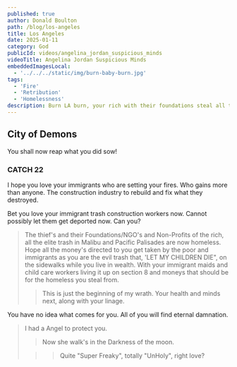 ```yaml
---
published: true
author: Donald Boulton
path: /blog/los-angeles
title: Los Angeles
date: 2025-01-11
category: God
publicId: videos/angelina_jordan_suspicious_minds
videoTitle: Angelina Jordan Suspicious Minds
embeddedImagesLocal:
  - '../../../static/img/burn-baby-burn.jpg'
tags:
  - 'Fire'
  - 'Retribution'
  - 'Homelessness'
description: Burn LA burn, your rich with their foundations steal all the poor and HOMELESS Money. Retribution.
---
```



<GatsbyImage alt="Burn Baby Burn" image={getImage(props.localImages[0])} />

## City of Demons

You shall now reap what you did sow!

### CATCH 22

I hope you love your immigrants who are setting your fires. Who gains more than anyone. The construction industry to rebuild and fix what they destroyed. 

Bet you love your immigrant trash construction workers now. Cannot possibly let them get deported now. Can you?

> The thief's and their Foundations/NGO's and Non-Profits of the rich, all the elite trash in Malibu and Pacific Palisades are now homeless. Hope all the money's directed to you get taken by the poor and immigrants as you are the evil trash that, 'LET MY CHILDREN DIE", on the sidewalks while you live in wealth. With your immigrant maids and child care workers living it up on section 8 and moneys that should be for the homeless you steal from.
>
> > This is just the beginning of my wrath. Your health and minds next, along with your linage.

You have no idea what comes for you. All of you will find eternal damnation.

> I had a Angel to protect you. 
>
> > Now she walk's in the Darkness of the moon.
>
> > > Quite "Super Freaky", totally "UnHoly", right love?

